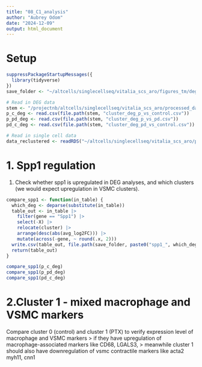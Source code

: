 ```yaml
---
title: "08_C1_analysis"
author: "Aubrey Odom"
date: "2024-12-09"
output: html_document
---
```


# Setup

```R
suppressPackageStartupMessages({
  library(tidyverse)
})
save_folder <- "~/altcells/singlecellseq/vitalia_scs_aro/figures_tm/deg_tables"

```

```R
# Read in DEG data
stem <- "/projectnb/altcells/singlecellseq/vitalia_scs_aro/processed_data"
p_c_deg <- read.csv(file.path(stem, "cluster_deg_p_vs_control.csv"))
p_pd_deg <- read.csv(file.path(stem, "cluster_deg_p_vs_pd.csv"))
pd_c_deg <- read.csv(file.path(stem, "cluster_deg_pd_vs_control.csv"))

# Read in single cell data
data_reclustered <- readRDS("~/altcells/singlecellseq/vitalia_scs_aro/processed_data/data_reclustered.RDS")
```

# 1. Spp1 regulation
1. Check whether spp1 is upregulated in DEG analyses, and which clusters (we would expect upregulation in VSMC clusters).

```R
compare_spp1 <- function(in_table) {
  which_deg <- deparse(substitute(in_table))
  table_out <- in_table |>
    filter(gene == "Spp1") |>
    select(-X) |>
    relocate(cluster) |>
    arrange(desc(abs(avg_log2FC))) |>
    mutate(across(-gene, ~ round(.x, 2)))
  write.csv(table_out, file.path(save_folder, paste0("spp1_", which_deg, ".csv")))
  return(table_out)
}

compare_spp1(p_c_deg)
compare_spp1(p_pd_deg)
compare_spp1(pd_c_deg)
```

# 2.Cluster 1 - mixed macrophage and VSMC markers

Compare cluster 0 (control) and cluster 1 (PTX) to verify expression level of macrophage and VSMC markers
> if they have upregulation of macrophage-associated markers like CD68, LGALS3,
> meanwhile cluster 1 should also have downregulation of vsmc contractile markers like acta2 myh11, cnn1




